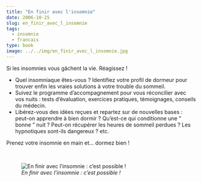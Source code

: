 ```yaml
---
title: "En finir avec l'insomnie"
date: 2006-10-25
slug: en_finir_avec_l_insomnie
tags:
  - insomnie
  - francais
type: book
image: ../../img/en_finir_avec_l_insomnie.jpg
---
```


Si les insomnies vous gâchent la vie. Réagissez !

- Quel insomniaque êtes-vous ? Identifiez votre profil de dormeur pour trouver enfin les vraies solutions à votre trouble du sommeil. 
- Suivez le programme d'accompagnement pour vous réconcilier avec vos nuits : tests d'évaluation, exercices pratiques, témoignages, conseils du médecin. 
- Libérez-vous des idées reçues et repartez sur de nouvelles bases : peut-on apprendre à bien dormir ? Qu'est-ce qui conditionne une " bonne " nuit ? Peut-on récupérer les heures de sommeil perdues ? Les hypnotiques sont-ils dangereux ? etc.

Prenez votre insomnie en main et... dormez bien ! 

<br>

![_En finir avec l'insomnie : c'est possible !_](../../img/en_finir_avec_l_insomnie.jpg)
